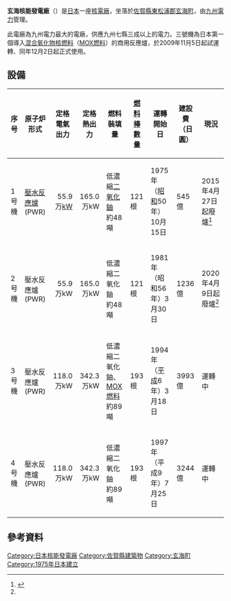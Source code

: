 {{Infobox power station
|name                = 玄海核能發電廠
|image               = GenkaiNuclearPowerPlant.JPG
|image_caption       = 玄海核能發電廠
|location_map        = Japan
|country             = [[日本|日本]]
|lat_d   = 33
|lat_m   = 30
|lat_s   = 56
|lat_NS  = N
|long_d  = 129
|long_m  = 50
|long_s  = 14
|long_EW = E
|coordinates_type    = region:JP-41_type:landmark_source:dewiki<ref name="mhi_nuc_hist">{{Cite web |url=http://www.mnes-us.com/htm/historymhi.htm |title=History of MHI & Nuclear Power |access-date=2014-05-18 |archive-date=2012-05-03 |archive-url=https://web.archive.org/web/20120503092300/http://www.mnes-us.com/htm/historymhi.htm |dead-url=no }}</ref>
|coordinates_display = title
|owner               = [[九州電力|九州電力]]
|operator            = Kyushu Electric Power Company
|construction_began  = {{start date|1971|09|15}}
|commissioned        = {{start date|1975|10|15}}
|decommissioned      = 
|reactors_operate_mw = 2 x 559 MW<br>2 x 1180 MW
|reactors_decom_mw   = 
|reactors_const_mw   = 
|average_annual_year = 2006
|average_annual_gen  = 25,380
|net_generation      = 407,958
|website             = 
|as_of               = 14 March 2011
}}

'''玄海核能發電廠'''（{{lang-ja|玄海原子力発電所}}）是[[日本|日本]]一座[[核電廠|核電廠]]，坐落於[[佐賀縣|佐賀縣]][[東松浦郡|東松浦郡]][[玄海町|玄海町]]，由[[九州電力|九州電力]]管理。

此電廠為九州電力最大的電廠，供應九州七縣三成以上的電力。三號機為日本第一個導入[[混合氧化物核燃料|混合氧化物核燃料]]（[[MOX燃料|MOX燃料]]）的商用反應爐，於2009年11月5日起試運轉、同年12月2日起正式使用。

== 設備 ==
{| class="wikitable" style="font-size:small"
|-
!序号!!原子炉形式!!定格電氣出力!!定格熱出力!!燃料<br/>裝填量!![[燃料棒|燃料棒]]數量!!運轉開始日!!建設費（日圓）!!現況
|-
|1号機||[[壓水反應爐|壓水反應爐]]<br/>(PWR)||style="text-align:right;"| 55.9万[[kW|kW]]||style="text-align:right;"| 165.0万kW||低濃縮[[二氧化鈾|二氧化鈾]]<br/>約48噸||121根||1975年（[[昭和|昭和]]50年）10月15日||545億||2015年4月27日起廢爐<ref name=kyuden-jisseki2>{{cite web |url=http://www.kyuden.co.jp/nuclear_operation_jisseki2.html |title=今年度の発電実績 |publisher=九州電力 |accessdate=2020-07-17 |language=ja |archive-date=2021-01-15 |archive-url=https://web.archive.org/web/20210115182432/http://www.kyuden.co.jp/nuclear_operation_jisseki2.html |dead-url=no }}</ref>
|-
|2号機||壓水反應爐<br/>(PWR)||style="text-align:right;"| 55.9万kW||style="text-align:right;"| 165.0万kW||低濃縮二氧化鈾<br/>約48噸||121根||1981年（昭和56年）3月30日||1236億||2020年4月9日起廢爐<ref name=kyuden-jisseki2 />
|-
|3号機||壓水反應爐<br/>(PWR)||style="text-align:right;"| 118.0万kW||style="text-align:right;"| 342.3万kW||低濃縮二氧化鈾、[[MOX|MOX燃料]]<br/>約89噸||193根||1994年（[[平成|平成]]6年）3月18日||3993億||運轉中
|-
|4号機||壓水反應爐<br/>(PWR)||style="text-align:right;"| 118.0万kW||style="text-align:right;"| 342.3万kW||低濃縮二氧化鈾<br/>約89噸||193根||1997年（平成9年）7月25日||3244億||運轉中
|}

==參考資料==
{{Reflist}}

{{日本核能發電廠}}

[[Category:日本核能發電廠|Category:日本核能發電廠]]
[[Category:佐賀縣建築物|Category:佐賀縣建築物]]
[[Category:玄海町|Category:玄海町]]
[[Category:1975年日本建立|Category:1975年日本建立]]